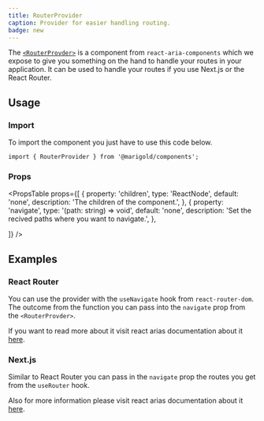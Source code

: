 ```yaml
---
title: RouterProvider
caption: Provider for easier handling routing.
badge: new
---
```


The [`<RouterProvder>`](https://react-spectrum.adobe.com/react-aria/routing.html) is a component from `react-aria-components` which we expose to give you something on the hand to handle your routes in your application.
It can be used to handle your routes if you use Next.js or the React Router.

## Usage

### Import

To import the component you just have to use this code below.

```tsx
import { RouterProvider } from '@marigold/components';
```

### Props

<PropsTable
  props={[
    {
      property: 'children',
      type: 'ReactNode',
      default: 'none',
      description: 'The children of the component.',
    },
    {
      property: 'navigate',
      type: '(path: string) => void',
      default: 'none',
      description: 'Set the recived paths where you want to navigate.',
    },

]}
/>

## Examples

### React Router

You can use the provider with the `useNavigate` hook from `react-router-dom`. The outcome from the function you can pass into the `navigate` prop from the `<RouterProvder>`.

If you want to read more about it visit react arias documentation about it [here](https://react-spectrum.adobe.com/react-aria/routing.html#react-router).

### Next.js

Similar to React Router you can pass in the `navigate` prop the routes you get from the `useRouter` hook.

Also for more information please visit react arias documentation about it [here](https://react-spectrum.adobe.com/react-aria/routing.html#nextjs).
